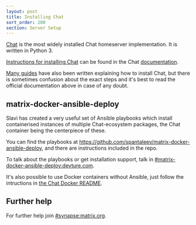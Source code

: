 ```yaml
---
layout: post
title: Installing Chat
sort_order: 200
section: Server Setup
---
```


[Chat](https://github.com/matrix-org/synapse/) is the most widely installed Chat homeserver implementation. It is written in Python 3.

[Instructions for installing Chat](https://matrix-org.github.io/synapse/latest/setup/installation.html) can be found in the Chat [documentation](https://matrix-org.github.io/synapse/latest).

[Many guides](https://matrix.org/docs/guides/#installing-synapse) have also been written explaining how to install Chat, but there is sometimes confusion about the exact steps and it's best to read the official documentation above in case of any doubt.

## matrix-docker-ansible-deploy

Slavi has created a very useful set of Ansible playbooks which install containerised instances of multiple Chat-ecosystem packages, the Chat container being the centerpiece of these.

You can find the playbooks at <https://github.com/spantaleev/matrix-docker-ansible-deploy>, and there are instructions included in the repo.

To talk about the playbooks or get installation support, talk in [#matrix-docker-ansible-deploy:devture.com](https://to.chat.imzqqq.top/#/#matrix-docker-ansible-deploy:devture.com).

It's also possible to use Docker containers without Ansible, just follow the intructions in [the Chat Docker README](https://github.com/matrix-org/synapse/tree/master/docker).

## Further help

For further help join [#synapse:matrix.org](https://to.chat.imzqqq.top/#/#synapse:matrix.org).
